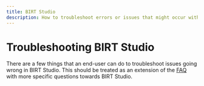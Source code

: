```yaml
---
title: BIRT Studio
description: How to troubleshoot errors or issues that might occur within BIRT Studio
---
```


# Troubleshooting BIRT Studio

There are a few things that an end-user can do to troubleshoot issues going wrong in BIRT Studio. This should be treated as an extension of the [FAQ](../faq) with more specific questions towards BIRT Studio.

